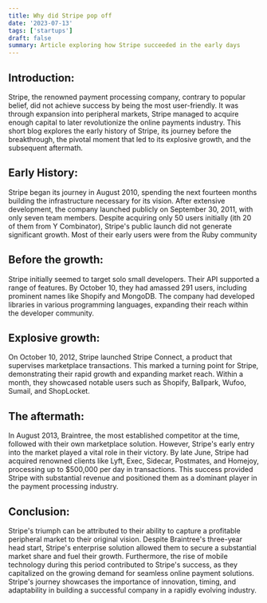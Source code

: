 ```yaml
---
title: Why did Stripe pop off
date: '2023-07-13'
tags: ['startups']
draft: false
summary: Article exploring how Stripe succeeded in the early days
---
```


## Introduction:
Stripe, the renowned payment processing company, contrary to popular belief, did not achieve success by being the most user-friendly. It was through expansion into peripheral markets, Stripe managed to acquire enough capital to later revolutionize the online payments industry. This short blog explores the early history of Stripe, its journey before the breakthrough, the pivotal moment that led to its explosive growth, and the subsequent aftermath.

## Early History:
Stripe began its journey in August 2010, spending the next fourteen months building the infrastructure necessary for its vision. After extensive development, the company launched publicly on September 30, 2011, with only seven team members. Despite acquiring only 50 users initially (ith 20 of them from Y Combinator), Stripe's public launch did not generate significant growth. Most of their early users were from the Ruby community

## Before the growth:
Stripe initially seemed to target solo small developers. Their API supported a range of features.
By October 10, they had amassed 291 users, including prominent names like Shopify and MongoDB. The company had developed libraries in various programming languages, expanding their reach within the developer community.

## Explosive growth:
On October 10, 2012, Stripe launched Stripe Connect, a product that supervises marketplace transactions. This marked a turning point for Stripe, demonstrating their rapid growth and expanding market reach. Within a month, they showcased notable users such as Shopify, Ballpark, Wufoo, Sumail, and ShopLocket. 

## The aftermath:
In August 2013, Braintree, the most established competitor at the time, followed with their own marketplace solution. However, Stripe's early entry into the market played a vital role in their victory. By late June, Stripe had acquired renowned clients like Lyft, Exec, Sidecar, Postmates, and Homejoy, processing up to $500,000 per day in transactions. This success provided Stripe with substantial revenue and positioned them as a dominant player in the payment processing industry.

## Conclusion:
Stripe's triumph can be attributed to their ability to capture a profitable peripheral market to their original vision. Despite Braintree's three-year head start, Stripe's enterprise solution allowed them to secure a substantial market share and fuel their growth. Furthermore, the rise of mobile technology during this period contributed to Stripe's success, as they capitalized on the growing demand for seamless online payment solutions. Stripe's journey showcases the importance of innovation, timing, and adaptability in building a successful company in a rapidly evolving industry.
